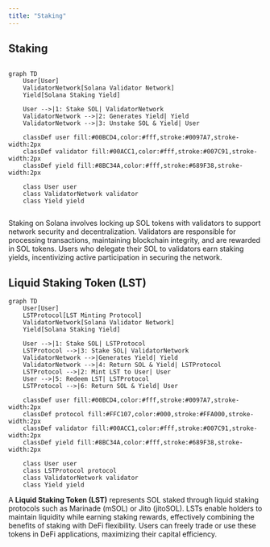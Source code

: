 ```yaml
---
title: "Staking"
---
```


## Staking

```mermaid

graph TD
    User[User]
    ValidatorNetwork[Solana Validator Network]
    Yield[Solana Staking Yield]

    User -->|1: Stake SOL| ValidatorNetwork
    ValidatorNetwork -->|2: Generates Yield| Yield
    ValidatorNetwork -->|3: Unstake SOL & Yield| User

    classDef user fill:#00BCD4,color:#fff,stroke:#0097A7,stroke-width:2px
    classDef validator fill:#00ACC1,color:#fff,stroke:#007C91,stroke-width:2px
    classDef yield fill:#8BC34A,color:#fff,stroke:#689F38,stroke-width:2px

    class User user
    class ValidatorNetwork validator
    class Yield yield


```

Staking on Solana involves locking up SOL tokens with validators to support network security and decentralization. Validators are responsible for processing transactions, maintaining blockchain integrity, and are rewarded in SOL tokens. Users who delegate their SOL to validators earn staking yields, incentivizing active participation in securing the network.

## Liquid Staking Token (LST)

```mermaid
graph TD
    User[User]
    LSTProtocol[LST Minting Protocol]
    ValidatorNetwork[Solana Validator Network]
    Yield[Solana Staking Yield]

    User -->|1: Stake SOL| LSTProtocol
    LSTProtocol -->|3: Stake SOL| ValidatorNetwork
    ValidatorNetwork -->|Generates Yield| Yield
    ValidatorNetwork -->|4: Return SOL & Yield| LSTProtocol
    LSTProtocol -->|2: Mint LST to User| User
    User -->|5: Redeem LST| LSTProtocol
    LSTProtocol -->|6: Return SOL & Yield| User

    classDef user fill:#00BCD4,color:#fff,stroke:#0097A7,stroke-width:2px
    classDef protocol fill:#FFC107,color:#000,stroke:#FFA000,stroke-width:2px
    classDef validator fill:#00ACC1,color:#fff,stroke:#007C91,stroke-width:2px
    classDef yield fill:#8BC34A,color:#fff,stroke:#689F38,stroke-width:2px

    class User user
    class LSTProtocol protocol
    class ValidatorNetwork validator
    class Yield yield

```

A **Liquid Staking Token (LST)** represents SOL staked through liquid staking protocols such as Marinade (mSOL) or Jito (jitoSOL). LSTs enable holders to maintain liquidity while earning staking rewards, effectively combining the benefits of staking with DeFi flexibility. Users can freely trade or use these tokens in DeFi applications, maximizing their capital efficiency.

